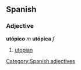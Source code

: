 == Spanish ==
=== Adjective ===
'''utópico''' ''m'' '''utópica''' ''f''
# [[utopian]]
[[Category:Spanish adjectives]]